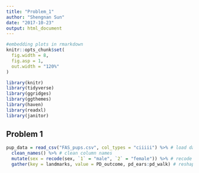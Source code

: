 ```yaml
---
title: "Problem_1"
author: "Shengnan Sun"
date: "2017-10-23"
output: html_document
---
```


```r
#embedding plots in rmarkdown
knitr::opts_chunk$set(
  fig.width = 8,
  fig.asp = 1,
  out.width = "120%"
)
```

```r
library(knitr)
library(tidyverse)
library(ggridges)
library(ggthemes)
library(haven)
library(readxl)
library(janitor)
```

## Problem 1

```r
pup_data = read_csv("FAS_pups.csv", col_types = "ciiiii") %>% # load data
  clean_names() %>% # clean column names
  mutate(sex = recode(sex, `1` = "male", `2` = "female")) %>% # recode sex as male and female
  gather(key = landmarks, value = PD_outcome, pd_ears:pd_walk) # reshape from wide to long 
```

